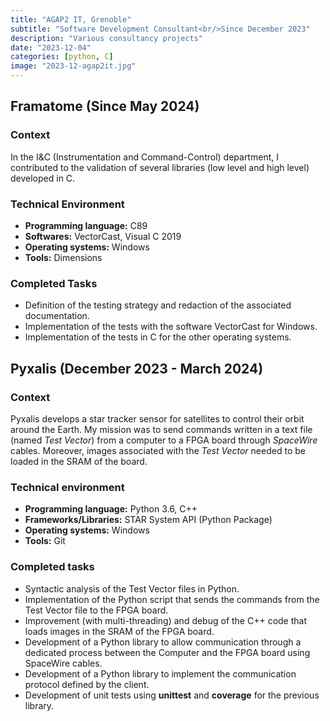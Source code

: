 ```yaml
---
title: "AGAP2 IT, Grenoble"
subtitle: "Software Development Consultant<br/>Since December 2023"
description: "Various consultancy projects"
date: "2023-12-04"
categories: [python, C]
image: "2023-12-agap2it.jpg"
---
```


## Framatome (Since May 2024)

### Context

In the I&C (Instrumentation and Command-Control) department, I contributed to the validation of several libraries (low level and high level) developed in C. 

### Technical Environment

+ **Programming language:** C89
+ **Softwares:** VectorCast, Visual C 2019
+ **Operating systems:** Windows
+ **Tools:** Dimensions

### Completed Tasks

+ Definition of the testing strategy and redaction of the associated documentation.
+ Implementation of the tests with the software VectorCast for Windows.
+ Implementation of the tests in C for the other operating systems.

## Pyxalis (December 2023 - March 2024)

### Context

Pyxalis develops a star tracker sensor for satellites to control their orbit around the Earth. My mission was to send commands written in a text file (named *Test Vector*) from a computer to a FPGA board through *SpaceWire* cables. Moreover, images associated with the *Test Vector* needed to be loaded in the SRAM of the board.

### Technical environment

+ **Programming language:** Python 3.6, C++
+ **Frameworks/Libraries:** STAR System API (Python Package)
+ **Operating systems:** Windows
+ **Tools:** Git

### Completed tasks

+ Syntactic analysis of the Test Vector files in Python.
+ Implementation of the Python script that sends the commands from the Test Vector file to the FPGA board.
+ Improvement (with multi-threading) and debug of the C++ code that loads images in the SRAM of the FPGA board.
+ Development of a Python library to allow communication through a dedicated process between the Computer and the FPGA board using SpaceWire cables.
+ Development of a Python library to implement the communication protocol defined by the client.
+ Development of unit tests using **unittest** and **coverage** for the previous library.

